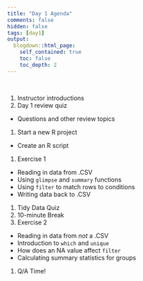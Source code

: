 ```yaml
---
title: "Day 1 Agenda"
comments: false
hidden: false
tags: [day1]
output: 
  blogdown::html_page: 
    self_contained: true
    toc: false
    toc_depth: 2
---
```


<br>


1. Instructor introductions  
1. Day 1 review quiz  
  - Questions and other review topics  
1. Start a new R project  
  - Create an R script  
1. Exercise 1  
  - Reading in data from .CSV  
  - Using `glimpse` and `summary` functions  
  - Using `filter` to match rows to conditions  
  - Writing data back to .CSV  
1. Tidy Data Quiz  
1. 10-minute Break   
1. Exercise 2    
  - Reading in data from *not* a .CSV  
  - Introduction to `which` and `unique`  
  - How does an NA value affect `filter`  
  - Calculating summary statistics for groups  
1. Q/A Time!  

